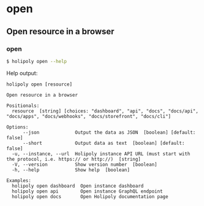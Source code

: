 # open

## Open resource in a browser

### open

```sh
$ holipoly open --help
```

Help output:

```
holipoly open [resource]

Open resource in a browser

Positionals:
  resource  [string] [choices: "dashboard", "api", "docs", "docs/api", "docs/apps", "docs/webhooks", "docs/storefront", "docs/cli"]

Options:
      --json             Output the data as JSON  [boolean] [default: false]
      --short            Output data as text  [boolean] [default: false]
  -u, --instance, --url  Holipoly instance API URL (must start with the protocol, i.e. https:// or http://)  [string]
  -V, --version          Show version number  [boolean]
  -h, --help             Show help  [boolean]

Examples:
  holipoly open dashboard  Open instance dashboard
  holipoly open api        Open instance GraphQL endpoint
  holipoly open docs       Open Holipoly documentation page
```